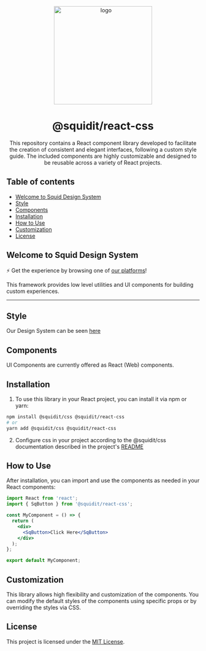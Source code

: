 
<Meta
  title='Getting Started/Welcome'
/>

<p align="center">
    <img
    src="https://github.com/squidit/react-css/assets/56000334/88ce8652-37b0-4e34-af91-2f82a996fdae"
    width="256px" align="center" alt="logo" />
    <h1 align="center">@squidit/react-css</h1>
    <p align="center">This repository contains a React component library developed to facilitate the creation of consistent and elegant interfaces, following a custom style guide. The included components are highly customizable and designed to be reusable across a variety of React projects.</p>
</p>

## Table of contents

- [Welcome to Squid Design System](#welcome-to-squid-design-system)
- [Style](#style)
- [Components](#components)
- [Installation](#installation)
- [How to Use](#how-to-use)
- [Customization](#customization)
- [License](#license)

## Welcome to Squid Design System

⚡ Get the experience by browsing one of [our platforms](https://app.squidit.com.br)!

This framework provides low level utilities and UI components for building
custom experiences.

<hr style={{ borderWidth: "0", margin: "2rem 0" }} />

## Style

Our Design System can be seen [here](https://css.squidit.com.br/styleguide)

## Components

UI Components are currently offered as React (Web) components.


## Installation

1. To use this library in your React project, you can install it via npm or yarn:

```bash
npm install @squidit/css @squidit/react-css
# or
yarn add @squidit/css @squidit/react-css
```

2. Configure css in your project according to the @squidit/css documentation described in the project's [README](https://github.com/squidit/css/blob/master/README.md)

## How to Use

After installation, you can import and use the components as needed in your React components:

```jsx
import React from 'react';
import { SqButton } from '@squidit/react-css';

const MyComponent = () => {
  return (
    <div>
      <SqButton>Click Here</SqButton>
    </div>
  );
};

export default MyComponent;
```

## Customization

This library allows high flexibility and customization of the components. You can modify the default styles of the components using specific props or by overriding the styles via CSS.

## License

This project is licensed under the [MIT License](LICENSE).